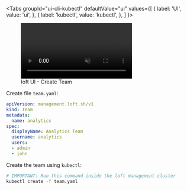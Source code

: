 
<Tabs
  groupId="ui-cli-kubectl"
  defaultValue="ui"
  values={[
    { label: 'UI', value: 'ui', },
    { label: 'kubectl', value: 'kubectl', },
  ]
}>
<TabItem value="ui">

<figure class="frame">
  <video controls loop autoplay="true" muted>
    <source src="/docs/media/ui/auth/create-team.mp4" type="video/mp4" />
  </video>
  <figcaption>loft UI - Create Team</figcaption>
</figure>

</TabItem>
<TabItem value="kubectl">

Create file `team.yaml`:
```yaml
apiVersion: management.loft.sh/v1
kind: Team
metadata:
  name: analytics
spec:
  displayName: Analytics Team
  username: analytics
  users:
  - admin
  - john
```

Create the team using `kubectl`:
```bash
# IMPORTANT: Run this command inside the loft management cluster
kubectl create -f team.yaml
```

</TabItem>
</Tabs>
